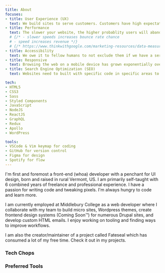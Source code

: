 ```yaml
---
title: About
focuses:
- title: User Experience (UX)
  text: We build sites to serve customers. Customers have high expectations set by tech giants   which have teams to invest resources into the UX decision. You have to keep up with the status quo or be left behind. I stay on top of web trends and user experience patterns to ensure the projects I work on are up to snuff and won't lose your customers because of a outdated experience they have no idea how to navigate.
- title: Performance
  text: The slower your website, the higher probablity users will abandon. Numerous studies have shown that page speed also relates to revenue gains. Users browsing over slow mobile data also have a need to be fulfilled. The performance pillar is one I focus intensly on to ensure your site loads as fast as possible for the customer.
  # {/* - slower speeds increases bounce rate chance
  # - speed increases revenue */}
  # {/* https://www.thinkwithgoogle.com/marketing-resources/data-measurement/mobile-page-speed-new-industry-benchmarks/ */}
- title: Accessibility
  text: We owe it to fellow humans to not exclude them if we have a service they need access to. Accessibility is a core feature to be included in website builds, to make sure it is usable to those with visual, auditory, or other impairments. Font colors need to contrast. Navigation needs to be usable via keyboard or voice commands. These are just 2 examples of lengthy requirements to be tested against when it comes to your site.
- title: Responsive
  text: Browsing the web on a mobile device has grown exponentially over the last decade. Websites need to be device agnostic, adapting to any device or screen size they may be viewed on whether it's an old smart phone or the latest tablet. I build sites that are responsive, meaning it has one code base (instead of a separate mobile-only website which increases maintenance burden) to serve all screens.
- title: Search Engine Optimization (SEO)
  text: Websites need to built with specific code in specific areas to ensure search engines can interpet their content and rank them accordingly.

tech:
- HTML5
- CSS3
- Sass
- Styled Components
- JavaScript
- NodeJS
- ReactJS
- GraphQL
- Redux
- Apollo
- WordPress

tools:
- VSCode & Vim keymap for coding
- GitHub for version control
- Figma for design
- Spotify for flow
---
```




I'm first and foremost a front-end (whoa) developer with a penchant for UI design, born and raised in rural Vermont, US. I am primarily self-taught with 6 combined years of freelance and professional experience. I have a passion for writing code and tweaking pixels. I'm always hungry to code and learn more.

I am currently employed at Middlebury College as a web developer where I collaborate with my team to build micro sites, Wordpress themes, create frontend design systems (Coming Soon™) for numerous Drupal sites, and develop custom HTML emails. I enjoy working on tooling and finding ways to improve workflows.

I am also the creator/maintainer of a project called Fateseal which has consumed a lot of my free time. Check it out in my projects.


### Tech Chops

<Skills items={props.pageContext.frontmatter.tech} />


### Preferred Tools

<Skills items={props.pageContext.frontmatter.tools} />


<Section title='Focuses' text='There are many aspects that build up a successful website. These are just a handful of what I focus on.'>
  <Focuses items={props.pageContext.frontmatter.focuses} />
</Section>

